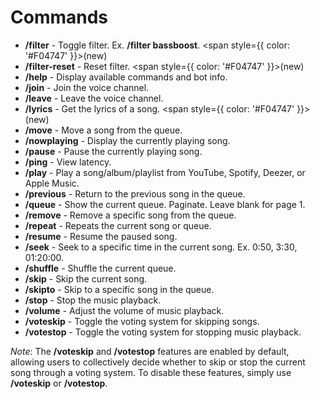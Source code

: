 # Commands

- **/filter** - Toggle filter. Ex. **/filter bassboost**. <span style={{ color: '#F04747' }}>(new)</span> 
- **/filter-reset** - Reset filter. <span style={{ color: '#F04747' }}>(new)</span> 
- **/help** - Display available commands and bot info.
- **/join** - Join the voice channel.
- **/leave** - Leave the voice channel.
- **/lyrics** - Get the lyrics of a song. <span style={{ color: '#F04747' }}>(new)</span> 
- **/move** - Move a song from the queue.
- **/nowplaying** - Display the currently playing song.
- **/pause** - Pause the currently playing song.
- **/ping** - View latency.
- **/play** - Play a song/album/playlist from YouTube, Spotify, Deezer, or Apple Music.
- **/previous** - Return to the previous song in the queue.
- **/queue** - Show the current queue. Paginate. Leave blank for page 1.
- **/remove** - Remove a specific song from the queue.
- **/repeat** - Repeats the current song or queue.
- **/resume** - Resume the paused song.
- **/seek** - Seek to a specific time in the current song. Ex. 0:50, 3:30, 01:20:00.
- **/shuffle** - Shuffle the current queue.
- **/skip** - Skip the current song.
- **/skipto** - Skip to a specific song in the queue.
- **/stop** - Stop the music playback.
- **/volume** - Adjust the volume of music playback.
- **/voteskip** - Toggle the voting system for skipping songs.
- **/votestop** - Toggle the voting system for stopping music playback.

*Note*: The **/voteskip** and **/votestop** features are enabled by default, allowing users to collectively decide whether to skip or stop the current song through a voting system. To disable these features, simply use **/voteskip** or **/votestop**.
